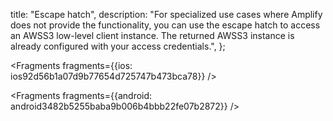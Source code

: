   title: "Escape hatch",
  description: "For specialized use cases where Amplify does not provide the functionality, you can use the escape hatch to access an AWSS3 low-level client instance. The returned AWSS3 instance is already configured with your access credentials.",
};






<Fragments fragments={{ios: ios92d56b1a07d9b77654d725747b473bca78}} />



<Fragments fragments={{android: android3482b5255baba9b006b4bbb22fe07b2872}} />

